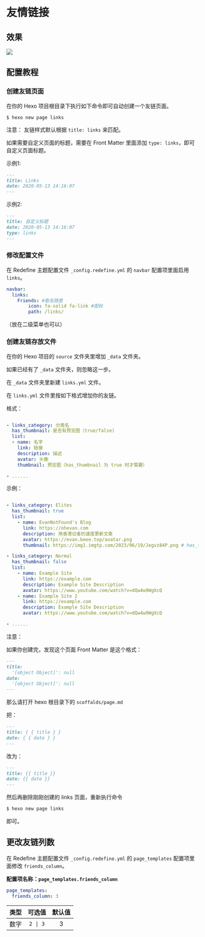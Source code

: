 # 友情链接

## 效果

![](https://evan.beee.top/img/2023/06/22/1b0338cab5f96121a062383c8090a958.png)

## 配置教程


<Steps>

### 创建友链页面

在你的 Hexo 项目根目录下执行如下命令即可自动创建一个友链页面。

```shell
$ hexo new page links
```

注意：
友链样式默认根据 `title: links` 来匹配。

如果需要自定义页面的标题，需要在 Front Matter 里面添加 `type: links`，即可自定义页面标题。

示例1:

```markdown filename="source/links/index.md"
---
title: Links
date: 2020-05-13 14:16:07
---
```

示例2:

```markdown filename="source/links/index.md"
---
title: 自定义标题
date: 2020-05-13 14:16:07
type: links
---
```

### 修改配置文件

在 Redefine 主题配置文件 `_config.redefine.yml` 的 `navbar` 配置项里面启用 `links`。

```yaml filename="_config.redefine.yml" {3-5}
navbar:
  links:
    Friends: #取名随意
        icon: fa-solid fa-link #图标
        path: /links/
```

（放在二级菜单也可以）

### 创建友链存放文件

在你的 Hexo 项目的 `source` 文件夹里增加 `_data` 文件夹。

如果已经有了 `_data` 文件夹，则忽略这一步。

在 `_data` 文件夹里新建 `links.yml` 文件。

在 `links.yml` 文件里按如下格式增加你的友链。

格式：

```yaml filename="source/_data/links.yml"

- links_category: 分类名
  has_thumbnail: 是否有预览图（true/false)
  list: 
  - name: 名字
    link: 链接
    description: 描述
    avatar: 头像
    thumbnail: 预览图（has_thumbnail 为 true 时才需要）

- ......  

```

示例：

```yaml filename="source/_data/links.yml"

- links_category: Elites
  has_thumbnail: true
  list: 
    - name: EvanNotFound's Blog
      link: https://ohevan.com
      description: 用香港记者的速度更新文章
      avatar: https://evan.beee.top/avatar.png
      thumbnail: https://img1.imgtp.com/2023/06/19/Jegvz84P.png # has_thumbnail 为 true 时才需要

- links_category: Normal
  has_thumbnail: false
  list: 
    - name: Example Site
      link: https://example.com
      description: Example Site Description
      avatar: https://www.youtube.com/watch?v=dQw4w9WgXcQ
    - name: Example Site 2
      link: https://example.com
      description: Example Site Description
      avatar: https://www.youtube.com/watch?v=dQw4w9WgXcQ

- ......  

```

</Steps>

注意：

如果你创建完，发现这个页面 Front Matter 是这个格式：

```markdown filename="source/links/index.md"
---
title:
  '[object Object]': null
date:
  '[object Object]': null
---
```

那么请打开 hexo 根目录下的 `scoffalds/page.md`

把：

```markdown filename="scaffolds/page.md"
---
title: { { title } }
date: { { date } }
---
```

改为：

```markdown filename="scaffolds/page.md"
---
title: {{ title }}
date: {{ date }}
---
```

然后再删除刚刚创建的 links 页面，重新执行命令

```bash
$ hexo new page links
```

即可。

## 更改友链列数

在 Redefine 主题配置文件 `_config.redefine.yml` 的 `page_templates` 配置项里面修改 `friends_column`。

**配置项名称：`page_templates.friends_column`**

```yaml filename="_config.redefine.yml"
page_templates:
  friends_column: 3
```

| 类型 | 可选值 | 默认值 |
| :---: | :---: | :---: |
| 数字 | `2 \| 3` | 3 |



